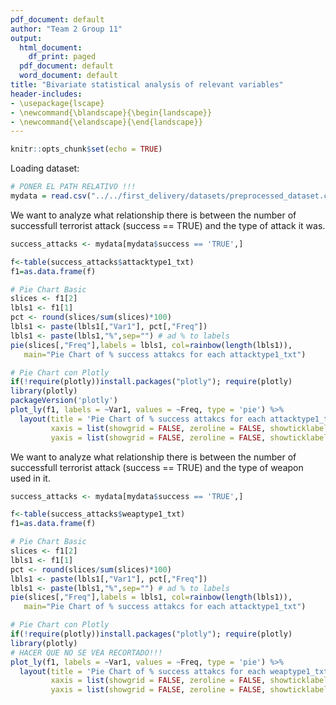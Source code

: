 ```yaml
---
pdf_document: default
author: "Team 2 Group 11"
output:
  html_document:
    df_print: paged
  pdf_document: default
  word_document: default
title: "Bivariate statistical analysis of relevant variables"
header-includes:
- \usepackage{lscape}
- \newcommand{\blandscape}{\begin{landscape}}
- \newcommand{\elandscape}{\end{landscape}}
---
```


```r
knitr::opts_chunk$set(echo = TRUE)
```

Loading dataset:

```r
# PONER EL PATH RELATIVO !!!
mydata = read.csv("../../first_delivery/datasets/preprocessed_dataset.csv")

```

We want to analyze what relationship there is between the number of successfull terrorist attack (success == TRUE) and the type of attack it was.

```r
success_attacks <- mydata[mydata$success == 'TRUE',]

f<-table(success_attacks$attacktype1_txt)
f1=as.data.frame(f)

# Pie Chart Basic
slices <- f1[2]
lbls1 <- f1[1]
pct <- round(slices/sum(slices)*100)
lbls1 <- paste(lbls1[,"Var1"], pct[,"Freq"])
lbls1 <- paste(lbls1,"%",sep="") # ad % to labels
pie(slices[,"Freq"],labels = lbls1, col=rainbow(length(lbls1)),
   main="Pie Chart of % success attakcs for each attacktype1_txt")

# Pie Chart con Plotly
if(!require(plotly))install.packages("plotly"); require(plotly)
library(plotly)
packageVersion('plotly')
plot_ly(f1, labels = ~Var1, values = ~Freq, type = 'pie') %>%
  layout(title = 'Pie Chart of % success attakcs for each attacktype1_txt',
         xaxis = list(showgrid = FALSE, zeroline = FALSE, showticklabels = FALSE),
         yaxis = list(showgrid = FALSE, zeroline = FALSE, showticklabels = FALSE))

```

We want to analyze what relationship there is between the number of successfull terrorist attack (success == TRUE) and the type of weapon used in it.

```r
success_attacks <- mydata[mydata$success == 'TRUE',]

f<-table(success_attacks$weaptype1_txt)
f1=as.data.frame(f)

# Pie Chart Basic
slices <- f1[2]
lbls1 <- f1[1]
pct <- round(slices/sum(slices)*100)
lbls1 <- paste(lbls1[,"Var1"], pct[,"Freq"])
lbls1 <- paste(lbls1,"%",sep="") # ad % to labels
pie(slices[,"Freq"],labels = lbls1, col=rainbow(length(lbls1)),
   main="Pie Chart of % success attakcs for each attacktype1_txt")

# Pie Chart con Plotly
if(!require(plotly))install.packages("plotly"); require(plotly)
library(plotly)
# HACER QUE NO SE VEA RECORTADO!!! 
plot_ly(f1, labels = ~Var1, values = ~Freq, type = 'pie') %>%
  layout(title = 'Pie Chart of % success attakcs for each weaptype1_txt',
         xaxis = list(showgrid = FALSE, zeroline = FALSE, showticklabels = FALSE),
         yaxis = list(showgrid = FALSE, zeroline = FALSE, showticklabels = FALSE))

```
